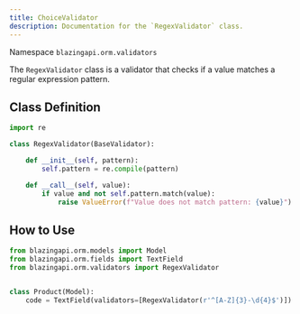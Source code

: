 ```yaml
---
title: ChoiceValidator
description: Documentation for the `RegexValidator` class.
---
```


Namespace `blazingapi.orm.validators`

The `RegexValidator` class is a validator that checks if a value matches a regular expression pattern.

## Class Definition

```python
import re

class RegexValidator(BaseValidator):

    def __init__(self, pattern):
        self.pattern = re.compile(pattern)

    def __call__(self, value):
        if value and not self.pattern.match(value):
            raise ValueError(f"Value does not match pattern: {value}")
```

## How to Use

```python
from blazingapi.orm.models import Model
from blazingapi.orm.fields import TextField
from blazingapi.orm.validators import RegexValidator


class Product(Model):
    code = TextField(validators=[RegexValidator(r'^[A-Z]{3}-\d{4}$')])
```